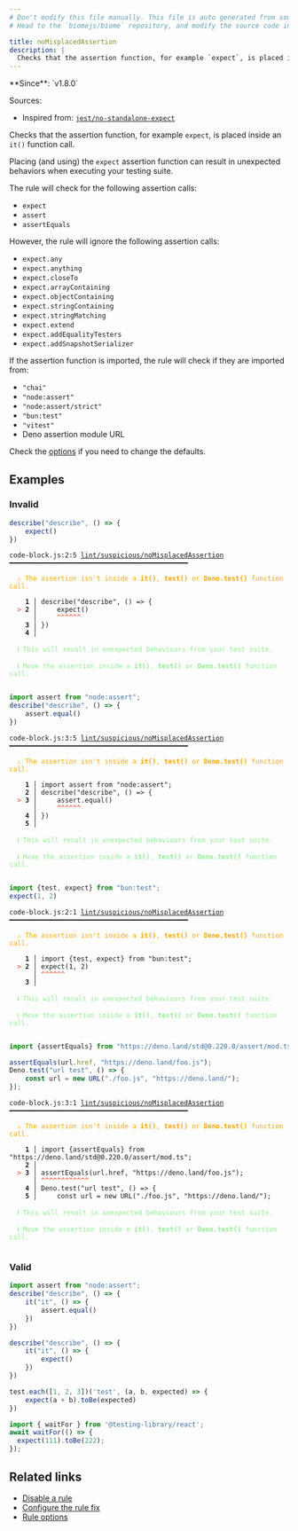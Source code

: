 ```yaml
---
# Don't modify this file manually. This file is auto generated from source, and you will lose your changes next time the website is built.
# Head to the `biomejs/biome` repository, and modify the source code in there.

title: noMisplacedAssertion
description: |
  Checks that the assertion function, for example `expect`, is placed inside an `it()` function call.
---
```


<Tabs>
<TabItem label="JavaScript (and super languages)" icon="seti:javascript">
**Since**: `v1.8.0`

Sources: 
- Inspired from: <a href="https://github.com/jest-community/eslint-plugin-jest/blob/main/docs/rules/no-standalone-expect.md" target="_blank"><code>jest/no-standalone-expect</code></a>

Checks that the assertion function, for example `expect`, is placed inside an `it()` function call.

Placing (and using) the `expect` assertion function can result in unexpected behaviors when executing your testing suite.

The rule will check for the following assertion calls:

- `expect`
- `assert`
- `assertEquals`

However, the rule will ignore the following assertion calls:

- `expect.any`
- `expect.anything`
- `expect.closeTo`
- `expect.arrayContaining`
- `expect.objectContaining`
- `expect.stringContaining`
- `expect.stringMatching`
- `expect.extend`
- `expect.addEqualityTesters`
- `expect.addSnapshotSerializer`

If the assertion function is imported, the rule will check if they are imported from:

- `"chai"`
- `"node:assert"`
- `"node:assert/strict"`
- `"bun:test"`
- `"vitest"`
- Deno assertion module URL

Check the [options](#options) if you need to change the defaults.

## Examples

### Invalid

```js
describe("describe", () => {
    expect()
})
```

<pre class="language-text"><code class="language-text">code-block.js:2:5 <a href="https://biomejs.dev/linter/rules/no-misplaced-assertion">lint/suspicious/noMisplacedAssertion</a> ━━━━━━━━━━━━━━━━━━━━━━━━━━━━━━━━━━━━━━━━━━━━━<br /><br />  <strong><span style="color: Orange;">⚠</span></strong> <span style="color: Orange;">The assertion isn't inside a </span><span style="color: Orange;"><strong>it()</strong></span><span style="color: Orange;">, </span><span style="color: Orange;"><strong>test()</strong></span><span style="color: Orange;"> or </span><span style="color: Orange;"><strong>Deno.test()</strong></span><span style="color: Orange;"> function call.</span><br />  <br />    <strong>1 │ </strong>describe(&quot;describe&quot;, () =&gt; &#123;<br />  <strong><span style="color: Tomato;">&gt;</span></strong> <strong>2 │ </strong>    expect()<br />   <strong>   │ </strong>    <strong><span style="color: Tomato;">^</span></strong><strong><span style="color: Tomato;">^</span></strong><strong><span style="color: Tomato;">^</span></strong><strong><span style="color: Tomato;">^</span></strong><strong><span style="color: Tomato;">^</span></strong><strong><span style="color: Tomato;">^</span></strong><br />    <strong>3 │ </strong>&#125;)<br />    <strong>4 │ </strong><br />  <br />  <strong><span style="color: lightgreen;">ℹ</span></strong> <span style="color: lightgreen;">This will result in unexpected behaviours from your test suite.</span><br />  <br />  <strong><span style="color: lightgreen;">ℹ</span></strong> <span style="color: lightgreen;">Move the assertion inside a </span><span style="color: lightgreen;"><strong>it()</strong></span><span style="color: lightgreen;">, </span><span style="color: lightgreen;"><strong>test()</strong></span><span style="color: lightgreen;"> or </span><span style="color: lightgreen;"><strong>Deno.test()</strong></span><span style="color: lightgreen;"> function call.</span><br />  <br /></code></pre>

```js
import assert from "node:assert";
describe("describe", () => {
    assert.equal()
})
```

<pre class="language-text"><code class="language-text">code-block.js:3:5 <a href="https://biomejs.dev/linter/rules/no-misplaced-assertion">lint/suspicious/noMisplacedAssertion</a> ━━━━━━━━━━━━━━━━━━━━━━━━━━━━━━━━━━━━━━━━━━━━━<br /><br />  <strong><span style="color: Orange;">⚠</span></strong> <span style="color: Orange;">The assertion isn't inside a </span><span style="color: Orange;"><strong>it()</strong></span><span style="color: Orange;">, </span><span style="color: Orange;"><strong>test()</strong></span><span style="color: Orange;"> or </span><span style="color: Orange;"><strong>Deno.test()</strong></span><span style="color: Orange;"> function call.</span><br />  <br />    <strong>1 │ </strong>import assert from &quot;node:assert&quot;;<br />    <strong>2 │ </strong>describe(&quot;describe&quot;, () =&gt; &#123;<br />  <strong><span style="color: Tomato;">&gt;</span></strong> <strong>3 │ </strong>    assert.equal()<br />   <strong>   │ </strong>    <strong><span style="color: Tomato;">^</span></strong><strong><span style="color: Tomato;">^</span></strong><strong><span style="color: Tomato;">^</span></strong><strong><span style="color: Tomato;">^</span></strong><strong><span style="color: Tomato;">^</span></strong><strong><span style="color: Tomato;">^</span></strong><br />    <strong>4 │ </strong>&#125;)<br />    <strong>5 │ </strong><br />  <br />  <strong><span style="color: lightgreen;">ℹ</span></strong> <span style="color: lightgreen;">This will result in unexpected behaviours from your test suite.</span><br />  <br />  <strong><span style="color: lightgreen;">ℹ</span></strong> <span style="color: lightgreen;">Move the assertion inside a </span><span style="color: lightgreen;"><strong>it()</strong></span><span style="color: lightgreen;">, </span><span style="color: lightgreen;"><strong>test()</strong></span><span style="color: lightgreen;"> or </span><span style="color: lightgreen;"><strong>Deno.test()</strong></span><span style="color: lightgreen;"> function call.</span><br />  <br /></code></pre>

```js
import {test, expect} from "bun:test";
expect(1, 2)
```

<pre class="language-text"><code class="language-text">code-block.js:2:1 <a href="https://biomejs.dev/linter/rules/no-misplaced-assertion">lint/suspicious/noMisplacedAssertion</a> ━━━━━━━━━━━━━━━━━━━━━━━━━━━━━━━━━━━━━━━━━━━━━<br /><br />  <strong><span style="color: Orange;">⚠</span></strong> <span style="color: Orange;">The assertion isn't inside a </span><span style="color: Orange;"><strong>it()</strong></span><span style="color: Orange;">, </span><span style="color: Orange;"><strong>test()</strong></span><span style="color: Orange;"> or </span><span style="color: Orange;"><strong>Deno.test()</strong></span><span style="color: Orange;"> function call.</span><br />  <br />    <strong>1 │ </strong>import &#123;test, expect&#125; from &quot;bun:test&quot;;<br />  <strong><span style="color: Tomato;">&gt;</span></strong> <strong>2 │ </strong>expect(1, 2)<br />   <strong>   │ </strong><strong><span style="color: Tomato;">^</span></strong><strong><span style="color: Tomato;">^</span></strong><strong><span style="color: Tomato;">^</span></strong><strong><span style="color: Tomato;">^</span></strong><strong><span style="color: Tomato;">^</span></strong><strong><span style="color: Tomato;">^</span></strong><br />    <strong>3 │ </strong><br />  <br />  <strong><span style="color: lightgreen;">ℹ</span></strong> <span style="color: lightgreen;">This will result in unexpected behaviours from your test suite.</span><br />  <br />  <strong><span style="color: lightgreen;">ℹ</span></strong> <span style="color: lightgreen;">Move the assertion inside a </span><span style="color: lightgreen;"><strong>it()</strong></span><span style="color: lightgreen;">, </span><span style="color: lightgreen;"><strong>test()</strong></span><span style="color: lightgreen;"> or </span><span style="color: lightgreen;"><strong>Deno.test()</strong></span><span style="color: lightgreen;"> function call.</span><br />  <br /></code></pre>

```js
import {assertEquals} from "https://deno.land/std@0.220.0/assert/mod.ts";

assertEquals(url.href, "https://deno.land/foo.js");
Deno.test("url test", () => {
    const url = new URL("./foo.js", "https://deno.land/");
});
```

<pre class="language-text"><code class="language-text">code-block.js:3:1 <a href="https://biomejs.dev/linter/rules/no-misplaced-assertion">lint/suspicious/noMisplacedAssertion</a> ━━━━━━━━━━━━━━━━━━━━━━━━━━━━━━━━━━━━━━━━━━━━━<br /><br />  <strong><span style="color: Orange;">⚠</span></strong> <span style="color: Orange;">The assertion isn't inside a </span><span style="color: Orange;"><strong>it()</strong></span><span style="color: Orange;">, </span><span style="color: Orange;"><strong>test()</strong></span><span style="color: Orange;"> or </span><span style="color: Orange;"><strong>Deno.test()</strong></span><span style="color: Orange;"> function call.</span><br />  <br />    <strong>1 │ </strong>import &#123;assertEquals&#125; from &quot;https://deno.land/std@0.220.0/assert/mod.ts&quot;;<br />    <strong>2 │ </strong><br />  <strong><span style="color: Tomato;">&gt;</span></strong> <strong>3 │ </strong>assertEquals(url.href, &quot;https://deno.land/foo.js&quot;);<br />   <strong>   │ </strong><strong><span style="color: Tomato;">^</span></strong><strong><span style="color: Tomato;">^</span></strong><strong><span style="color: Tomato;">^</span></strong><strong><span style="color: Tomato;">^</span></strong><strong><span style="color: Tomato;">^</span></strong><strong><span style="color: Tomato;">^</span></strong><strong><span style="color: Tomato;">^</span></strong><strong><span style="color: Tomato;">^</span></strong><strong><span style="color: Tomato;">^</span></strong><strong><span style="color: Tomato;">^</span></strong><strong><span style="color: Tomato;">^</span></strong><strong><span style="color: Tomato;">^</span></strong><br />    <strong>4 │ </strong>Deno.test(&quot;url test&quot;, () =&gt; &#123;<br />    <strong>5 │ </strong>    const url = new URL(&quot;./foo.js&quot;, &quot;https://deno.land/&quot;);<br />  <br />  <strong><span style="color: lightgreen;">ℹ</span></strong> <span style="color: lightgreen;">This will result in unexpected behaviours from your test suite.</span><br />  <br />  <strong><span style="color: lightgreen;">ℹ</span></strong> <span style="color: lightgreen;">Move the assertion inside a </span><span style="color: lightgreen;"><strong>it()</strong></span><span style="color: lightgreen;">, </span><span style="color: lightgreen;"><strong>test()</strong></span><span style="color: lightgreen;"> or </span><span style="color: lightgreen;"><strong>Deno.test()</strong></span><span style="color: lightgreen;"> function call.</span><br />  <br /></code></pre>

### Valid

```js
import assert from "node:assert";
describe("describe", () => {
    it("it", () => {
        assert.equal()
    })
})
```

```js
describe("describe", () => {
    it("it", () => {
        expect()
    })
})
```

```js
test.each([1, 2, 3])('test', (a, b, expected) => {
    expect(a + b).toBe(expected)
})
```

```js
import { waitFor } from '@testing-library/react';
await waitFor(() => {
  expect(111).toBe(222);
});
```

## Related links

- [Disable a rule](/linter/#disable-a-lint-rule)
- [Configure the rule fix](/linter#configure-the-rule-fix)
- [Rule options](/linter/#rule-options)

</TabItem>
</Tabs>

